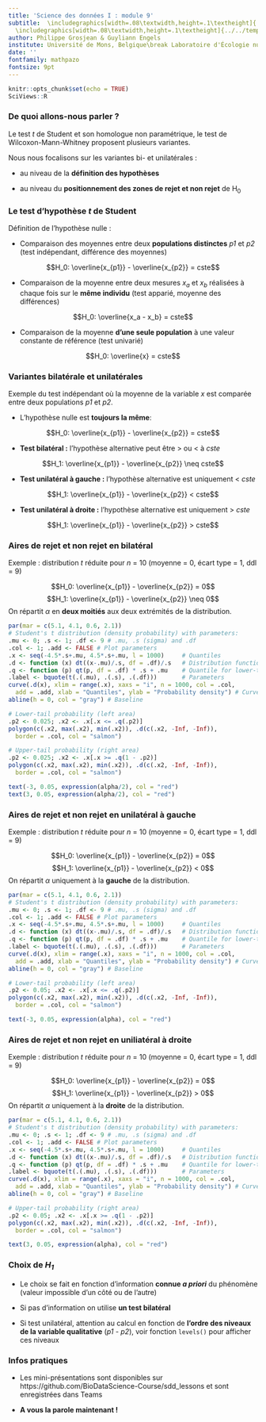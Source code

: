 ```yaml
---
title: 'Science des données I : module 9'
subtitle:  \includegraphics[width=.08\textwidth,height=.1\textheight]{../../template/biodatascience.png}
  \includegraphics[width=.08\textwidth,height=.1\textheight]{../../template/SciViews-logo.pdf} \vfill Test bilatéral *versus* unilatéral
author: Philippe Grosjean & Guyliann Engels 
institute: Université de Mons, Belgique\break Laboratoire d'Écologie numérique\break \includegraphics[width=.08\textwidth,height=.1\textheight]{../../template/EcoNum-logo.pdf} \break \url{https://wp.sciviews.org} \break \url{sdd@sciviews.org}
date: ''
fontfamily: mathpazo
fontsize: 9pt
---
```


```r
knitr::opts_chunk$set(echo = TRUE)
SciViews::R
```

### De quoi allons-nous parler ?

Le test *t* de Student et son homologue non paramétrique, le test de Wilcoxon-Mann-Whitney proposent plusieurs variantes.

\vfill

Nous nous focalisons sur les variantes bi- et unilatérales\ :

- au niveau de la **définition des hypothèses**

- au niveau du **positionnement des zones de rejet et non rejet** de H~0~

### Le test d'hypothèse *t* de Student

Définition de l'hypothèse nulle\ :

\vfill

- Comparaison des moyennes entre deux **populations distinctes** *p1* et *p2* (test indépendant, différence des moyennes)

$$H_0: \overline{x_{p1}} - \overline{x_{p2}} = cste$$

- Comparaison de la moyenne entre deux mesures *x~a~* et *x~b~* réalisées à chaque fois sur le **même individu** (test apparié, moyenne des différences)

$$H_0: \overline{x_a - x_b} = cste$$

- Comparaison de la moyenne **d'une seule population** à une valeur constante de référence (test univarié)

$$H_0: \overline{x} = cste$$

### Variantes bilatérale et unilatérales

Exemple du test indépendant où la moyenne de la variable *x* est comparée entre deux populations *p1* et *p2*.

- L'hypothèse nulle est **toujours la même**:

$$H_0: \overline{x_{p1}} - \overline{x_{p2}} = cste$$

- **Test bilatéral\ :** l'hypothèse alternative peut être > ou < à *cste*

$$H_1: \overline{x_{p1}} - \overline{x_{p2}} \neq cste$$

- **Test unilatéral à gauche\ :** l'hypothèse alternative est uniquement < *cste*

$$H_1: \overline{x_{p1}} - \overline{x_{p2}} < cste$$

- **Test unilatéral à droite\ :** l'hypothèse alternative est uniquement > *cste*

$$H_1: \overline{x_{p1}} - \overline{x_{p2}} > cste$$

### Aires de rejet et non rejet en bilatéral

Exemple\ : distribution *t* réduite pour *n* = 10 (moyenne = 0, écart type = 1, ddl = 9)

$$H_0: \overline{x_{p1}} - \overline{x_{p2}} = 0$$
$$H_1: \overline{x_{p1}} - \overline{x_{p2}} \neq 0$$
On répartit $\alpha$ en **deux moitiés** aux deux extrémités de la distribution.

```r
par(mar = c(5.1, 4.1, 0.6, 2.1))
# Student's t distribution (density probability) with parameters:
.mu <- 0; .s <- 1; .df <- 9 # .mu, .s (sigma) and .df
.col <- 1; .add <- FALSE # Plot parameters
.x <- seq(-4.5*.s+.mu, 4.5*.s+.mu, l = 1000)     # Quantiles
.d <- function (x) dt((x-.mu)/.s, df = .df)/.s   # Distribution function
.q <- function (p) qt(p, df = .df) * .s + .mu    # Quantile for lower-tail prob
.label <- bquote(t(.(.mu), .(.s), .(.df)))       # Parameters
curve(.d(x), xlim = range(.x), xaxs = "i", n = 1000, col = .col,
  add = .add, xlab = "Quantiles", ylab = "Probability density") # Curve
abline(h = 0, col = "gray") # Baseline

# Lower-tail probability (left area)
.p2 <- 0.025; .x2 <- .x[.x <= .q(.p2)]
polygon(c(.x2, max(.x2), min(.x2)), .d(c(.x2, -Inf, -Inf)),
  border = .col, col = "salmon")

# Upper-tail probability (right area)
.p2 <- 0.025; .x2 <- .x[.x >= .q(1 - .p2)]
polygon(c(.x2, max(.x2), min(.x2)), .d(c(.x2, -Inf, -Inf)),
  border = .col, col = "salmon")

text(-3, 0.05, expression(alpha/2), col = "red")
text(3, 0.05, expression(alpha/2), col = "red")
```

### Aires de rejet et non rejet en unilatéral à gauche

Exemple\ : distribution *t* réduite pour *n* = 10 (moyenne = 0, écart type = 1, ddl = 9)

$$H_0: \overline{x_{p1}} - \overline{x_{p2}} = 0$$
$$H_1: \overline{x_{p1}} - \overline{x_{p2}} < 0$$
On répartit $\alpha$ uniquement à la **gauche** de la distribution.

```r
par(mar = c(5.1, 4.1, 0.6, 2.1))
# Student's t distribution (density probability) with parameters:
.mu <- 0; .s <- 1; .df <- 9 # .mu, .s (sigma) and .df
.col <- 1; .add <- FALSE # Plot parameters
.x <- seq(-4.5*.s+.mu, 4.5*.s+.mu, l = 1000)     # Quantiles
.d <- function (x) dt((x-.mu)/.s, df = .df)/.s   # Distribution function
.q <- function (p) qt(p, df = .df) * .s + .mu    # Quantile for lower-tail prob
.label <- bquote(t(.(.mu), .(.s), .(.df)))       # Parameters
curve(.d(x), xlim = range(.x), xaxs = "i", n = 1000, col = .col,
  add = .add, xlab = "Quantiles", ylab = "Probability density") # Curve
abline(h = 0, col = "gray") # Baseline

# Lower-tail probability (left area)
.p2 <- 0.05; .x2 <- .x[.x <= .q(.p2)]
polygon(c(.x2, max(.x2), min(.x2)), .d(c(.x2, -Inf, -Inf)),
  border = .col, col = "salmon")

text(-3, 0.05, expression(alpha), col = "red")
```

### Aires de rejet et non rejet en uniliatéral à droite

Exemple\ : distribution *t* réduite pour *n* = 10 (moyenne = 0, écart type = 1, ddl = 9)

$$H_0: \overline{x_{p1}} - \overline{x_{p2}} = 0$$
$$H_1: \overline{x_{p1}} - \overline{x_{p2}} > 0$$
On répartit $\alpha$ uniquement à la **droite** de la distribution.

```r
par(mar = c(5.1, 4.1, 0.6, 2.1))
# Student's t distribution (density probability) with parameters:
.mu <- 0; .s <- 1; .df <- 9 # .mu, .s (sigma) and .df
.col <- 1; .add <- FALSE # Plot parameters
.x <- seq(-4.5*.s+.mu, 4.5*.s+.mu, l = 1000)     # Quantiles
.d <- function (x) dt((x-.mu)/.s, df = .df)/.s   # Distribution function
.q <- function (p) qt(p, df = .df) * .s + .mu    # Quantile for lower-tail prob
.label <- bquote(t(.(.mu), .(.s), .(.df)))       # Parameters
curve(.d(x), xlim = range(.x), xaxs = "i", n = 1000, col = .col,
  add = .add, xlab = "Quantiles", ylab = "Probability density") # Curve
abline(h = 0, col = "gray") # Baseline

# Upper-tail probability (right area)
.p2 <- 0.05; .x2 <- .x[.x >= .q(1 - .p2)]
polygon(c(.x2, max(.x2), min(.x2)), .d(c(.x2, -Inf, -Inf)),
  border = .col, col = "salmon")

text(3, 0.05, expression(alpha), col = "red")
```

### Choix de *H~1~*

- Le choix se fait en fonction d'information **connue _a priori_** du phénomène (valeur impossible d'un côté ou de l'autre)

\vfill

- Si pas d'information on utilise **un test bilatéral**

\vfill

- Si test unilatéral, attention au calcul en fonction de **l'ordre des niveaux de la variable qualitative** (*p1* - *p2*), voir fonction `levels()` pour afficher ces niveaux

### Infos pratiques

- Les mini-présentations sont disponibles sur https://github.com/BioDataScience-Course/sdd_lessons et sont enregistrées dans Teams

\vfill

- **A vous la parole maintenant\ !**
